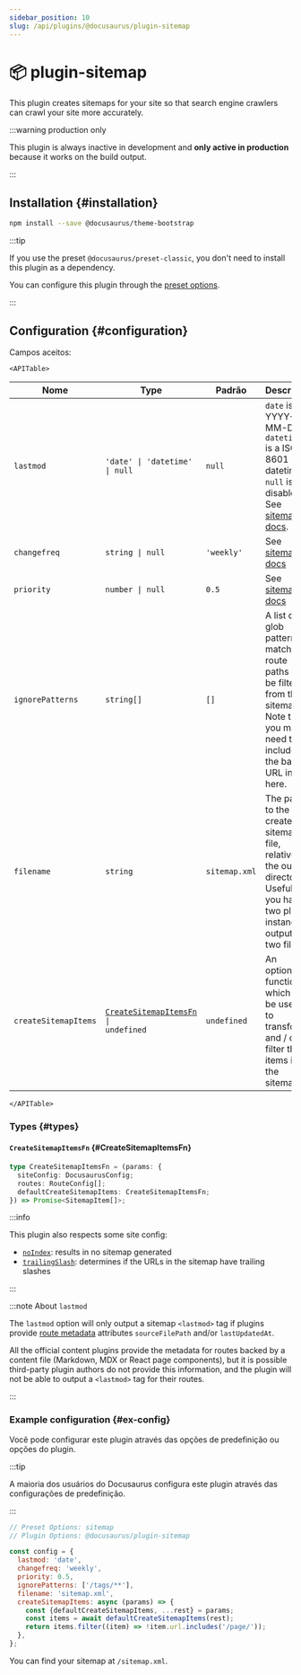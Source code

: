 ```yaml
---
sidebar_position: 10
slug: /api/plugins/@docusaurus/plugin-sitemap
---
```


# 📦 plugin-sitemap


This plugin creates sitemaps for your site so that search engine crawlers can crawl your site more accurately.

:::warning production only

This plugin is always inactive in development and **only active in production** because it works on the build output.

:::

## Installation {#installation}

```bash npm2yarn
npm install --save @docusaurus/theme-bootstrap
```

:::tip

If you use the preset `@docusaurus/preset-classic`, you don't need to install this plugin as a dependency.

You can configure this plugin through the [preset options](../../using-plugins.mdx#docusauruspreset-classic).

:::

## Configuration {#configuration}

Campos aceitos:

```mdx-code-block
<APITable>
```

| Nome                 | Type                                                                    | Padrão        | Descrição                                                                                                                                                  |
| -------------------- | ----------------------------------------------------------------------- | ------------- | ---------------------------------------------------------------------------------------------------------------------------------------------------------- |
| `lastmod`            | `'date' \| 'datetime' \| null`                                          | `null`        | `date` is YYYY-MM-DD. `datetime` is a ISO 8601 datetime. `null` is disabled. See [sitemap docs](https://www.sitemaps.org/protocol.html#xmlTagDefinitions). |
| `changefreq`         | `string \| null`                                                        | `'weekly'`    | See [sitemap docs](https://www.sitemaps.org/protocol.html#xmlTagDefinitions)                                                                               |
| `priority`           | `number \| null`                                                        | `0.5`         | See [sitemap docs](https://www.sitemaps.org/protocol.html#xmlTagDefinitions)                                                                               |
| `ignorePatterns`     | `string[]`                                                              | `[]`          | A list of glob patterns; matching route paths will be filtered from the sitemap. Note that you may need to include the base URL in here.                   |
| `filename`           | `string`                                                                | `sitemap.xml` | The path to the created sitemap file, relative to the output directory. Useful if you have two plugin instances outputting two files.                      |
| `createSitemapItems` | <code>[CreateSitemapItemsFn](#CreateSitemapItemsFn) \| undefined</code> | `undefined`   | An optional function which can be used to transform and / or filter the items in the sitemap.                                                              |

```mdx-code-block
</APITable>
```

### Types {#types}

#### `CreateSitemapItemsFn` {#CreateSitemapItemsFn}

```ts
type CreateSitemapItemsFn = (params: {
  siteConfig: DocusaurusConfig;
  routes: RouteConfig[];
  defaultCreateSitemapItems: CreateSitemapItemsFn;
}) => Promise<SitemapItem[]>;
```

:::info

This plugin also respects some site config:

- [`noIndex`](../docusaurus.config.js.mdx#noIndex): results in no sitemap generated
- [`trailingSlash`](../docusaurus.config.js.mdx#trailingSlash): determines if the URLs in the sitemap have trailing slashes

:::

:::note About `lastmod`

The `lastmod` option will only output a sitemap `<lastmod>` tag if plugins provide [route metadata](../plugin-methods/lifecycle-apis.mdx#addRoute) attributes `sourceFilePath` and/or `lastUpdatedAt`.

All the official content plugins provide the metadata for routes backed by a content file (Markdown, MDX or React page components), but it is possible third-party plugin authors do not provide this information, and the plugin will not be able to output a `<lastmod>` tag for their routes.

:::

### Example configuration {#ex-config}

Você pode configurar este plugin através das opções de predefinição ou opções do plugin.

:::tip

A maioria dos usuários do Docusaurus configura este plugin através das configurações de predefinição.

:::

```js config-tabs
// Preset Options: sitemap
// Plugin Options: @docusaurus/plugin-sitemap

const config = {
  lastmod: 'date',
  changefreq: 'weekly',
  priority: 0.5,
  ignorePatterns: ['/tags/**'],
  filename: 'sitemap.xml',
  createSitemapItems: async (params) => {
    const {defaultCreateSitemapItems, ...rest} = params;
    const items = await defaultCreateSitemapItems(rest);
    return items.filter((item) => !item.url.includes('/page/'));
  },
};
```

You can find your sitemap at `/sitemap.xml`.
